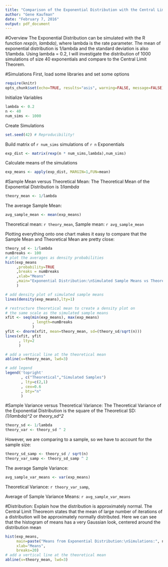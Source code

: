 ```yaml
---
title: "Comparison of the Exponential Distribution with the Central Limit Theoreom"
author: "Gene Kaufman"
date: "February 7, 2016"
output: pdf_document
---
```


#Overview
The Exponential Distribution can be simulated with the R function *rexp(n, lambda)*, where lambda is the rate parameter. The mean of exponential distribution is 1/lambda and the standard deviation is also 1/lambda. Using lambda = 0.2, I will investigate the distribution of 1000 simulations of size 40 exponentials and compare to the Central Limit Theorem.

#Simulations 
First, load some libraries and set some options
```r
require(knitr)
opts_chunk$set(echo=TRUE, results="asis", warning=FALSE, message=FALSE)
```

Initialize Variables
```r
lambda <- 0.2
n <- 40
num_sims <- 1000
```

Create Simulations
```r
set.seed(42) # Reproducibility!
```

Build matrix of `r num_sims` simulations of `r n` Exponentials
```r
exp_dist <- matrix(rexp(n * num_sims,lambda),num_sims)
```

Calculate means of the simulations
```r
exp_means <- apply(exp_dist, MARGIN=1,FUN=mean)
```

#Sample Mean versus Theoretical Mean: 
The Theoretical Mean of the Exponential Distribution is *1/lambda*
```r
theory_mean <- 1/lambda
```

The average Sample Mean:
```r
avg_sample_mean <- mean(exp_means)
```

Theoretical mean: `r theory_mean`, Sample mean: `r avg_sample_mean`

Plotting everything onto one chart makes it easy to compare that the Sample Mean and Theoretical Mean are pretty close:
```r
theory_sd <- 1/lambda
numBreaks <- 100
# plot the averages as density probabilities
hist(exp_means
     ,probability=TRUE
     ,breaks = numBreaks
     ,xlab="Means"
     ,main="Exponential Distribution:\nSimulated Sample Means vs Theoretical Means"
     )

# add density plot of simulated sample means
lines(density(exp_means),lty=1)

# restructure theoretical mean to create a density plot on
# the same scale as the simulated sample means
xfit <- seq(min(exp_means), max(exp_means)
            , length=numBreaks
            )
yfit <- dnorm(xfit, mean=theory_mean, sd=(theory_sd/sqrt(n)))
lines(xfit, yfit
      , lty=2
      )

# add a vertical line at the theoretical mean
abline(v=theory_mean, lwd=3)

# add legend
legend('topright'
       , c("Theoretical","Simulated Samples")
       , lty=c(2,1)
       , cex=0.6
       , bty="n"
       )
```


#Sample Variance versus Theoretical Variance: 
The Theoretical Variance of the Exponential Distribution is the square of the Theoretical SD: *(1/lambda)^2* or *theory_sd^2*  
```r
theory_sd <- 1/lambda
theory_var <- theory_sd ^ 2

```
However, we are comparing to a sample, so we have to account for the sample size:
```r
theory_sd_samp <- theory_sd / sqrt(n)
theory_var_samp <- theory_sd_samp ^ 2
```

The average Sample Variance:
```r
avg_sample_var_means <- var(exp_means)
```

Theoretical Variance: `r theory_var_samp`, 

Average of Sample Variance Means: `r avg_sample_var_means`



#Distribution: 
Explain how the distribution is approximately normal. The Central Limit Theoreom states that the mean of large number of iterations of a distribution will be approximately normally distributed. Here we can see that the histogram of 
means has a very Gaussian look, centered around the distribution mean

```r
hist(exp_means,
     main=paste("Means from Exponential Distribution:\nSimulations:", num_sims , "\nSample Size:", n ,"\nRate:", lambda),
     xlab="Means",
     breaks=20)
# add a vertical line at the theoretical mean
abline(v=theory_mean, lwd=3)

```
